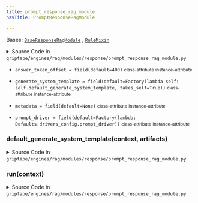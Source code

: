 ```yaml
---
title: prompt_response_rag_module
navTitle: PromptResponseRagModule

---
```


<span id="griptape.engines.rag.modules.response.prompt_response_rag_module.PromptResponseRagModule"></span>

Bases:
 [`BaseResponseRagModule`](..#griptape.engines.rag.modules.BaseResponseRagModule "BaseResponseRagModule (griptape.engines.rag.modules.BaseResponseRagModule)")
,  [`RuleMixin`](../../../../mixins/rule_mixin.mdx#griptape.mixins.rule_mixin.RuleMixin "RuleMixin (griptape.mixins.rule_mixin.RuleMixin)")

<details><summary>Source Code in <code>griptape&#47;engines&#47;rag&#47;modules&#47;response&#47;prompt_response_rag_module.py</code></summary>

```python
@define(kw_only=True)
class PromptResponseRagModule(BaseResponseRagModule, RuleMixin):
    prompt_driver: BasePromptDriver = field(default=Factory(lambda: Defaults.drivers_config.prompt_driver))
    answer_token_offset: int = field(default=400)
    metadata: Optional[str] = field(default=None)
    generate_system_template: Callable[[RagContext, list[TextArtifact]], str] = field(
        default=Factory(lambda self: self.default_generate_system_template, takes_self=True),
    )

    def run(self, context: RagContext) -> BaseArtifact:
        query = context.query
        tokenizer = self.prompt_driver.tokenizer
        included_chunks = []
        system_prompt = self.generate_system_template(context, included_chunks)

        for artifact in context.text_chunks:
            included_chunks.append(artifact)

            system_prompt = self.generate_system_template(context, included_chunks)
            message_token_count = self.prompt_driver.tokenizer.count_tokens(
                self.prompt_driver.prompt_stack_to_string(self.generate_prompt_stack(system_prompt, query)),
            )

            if message_token_count + self.answer_token_offset >= tokenizer.max_input_tokens:
                included_chunks.pop()

                system_prompt = self.generate_system_template(context, included_chunks)

                break

        output = self.prompt_driver.run(self.generate_prompt_stack(system_prompt, query)).to_artifact()

        if isinstance(output, TextArtifact):
            return output
        raise ValueError("Prompt driver did not return a TextArtifact")

    def default_generate_system_template(self, context: RagContext, artifacts: list[TextArtifact]) -> str:
        params: dict[str, Any] = {"text_chunks": [c.to_text() for c in artifacts]}

        if len(self.rulesets) > 0:
            params["rulesets"] = J2("rulesets/rulesets.j2").render(rulesets=self.rulesets)

        if self.metadata is not None:
            params["metadata"] = J2("engines/rag/modules/response/metadata/system.j2").render(metadata=self.metadata)

        return J2("engines/rag/modules/response/prompt/system.j2").render(**params)
```

</details>

-   `answer_token_offset = field(default=400)` <small>class-attribute</small> <small>instance-attribute</small>  <span id="griptape.engines.rag.modules.response.prompt_response_rag_module.PromptResponseRagModule.answer_token_offset"></span> 

-   `generate_system_template = field(default=Factory(lambda self: self.default_generate_system_template, takes_self=True))` <small>class-attribute</small> <small>instance-attribute</small>  <span id="griptape.engines.rag.modules.response.prompt_response_rag_module.PromptResponseRagModule.generate_system_template"></span> 

-   `metadata = field(default=None)` <small>class-attribute</small> <small>instance-attribute</small>  <span id="griptape.engines.rag.modules.response.prompt_response_rag_module.PromptResponseRagModule.metadata"></span> 

-   `prompt_driver = field(default=Factory(lambda: Defaults.drivers_config.prompt_driver))` <small>class-attribute</small> <small>instance-attribute</small>  <span id="griptape.engines.rag.modules.response.prompt_response_rag_module.PromptResponseRagModule.prompt_driver"></span> 

<span id="griptape.engines.rag.modules.response.prompt_response_rag_module.PromptResponseRagModule.default_generate_system_template"></span>

### default_generate_system_template(context, artifacts)

<details><summary>Source Code in <code>griptape&#47;engines&#47;rag&#47;modules&#47;response&#47;prompt_response_rag_module.py</code></summary>

```python
def default_generate_system_template(self, context: RagContext, artifacts: list[TextArtifact]) -> str:
    params: dict[str, Any] = {"text_chunks": [c.to_text() for c in artifacts]}

    if len(self.rulesets) > 0:
        params["rulesets"] = J2("rulesets/rulesets.j2").render(rulesets=self.rulesets)

    if self.metadata is not None:
        params["metadata"] = J2("engines/rag/modules/response/metadata/system.j2").render(metadata=self.metadata)

    return J2("engines/rag/modules/response/prompt/system.j2").render(**params)
```

</details>

<span id="griptape.engines.rag.modules.response.prompt_response_rag_module.PromptResponseRagModule.run"></span>

### run(context)

<details><summary>Source Code in <code>griptape&#47;engines&#47;rag&#47;modules&#47;response&#47;prompt_response_rag_module.py</code></summary>

```python
def run(self, context: RagContext) -> BaseArtifact:
    query = context.query
    tokenizer = self.prompt_driver.tokenizer
    included_chunks = []
    system_prompt = self.generate_system_template(context, included_chunks)

    for artifact in context.text_chunks:
        included_chunks.append(artifact)

        system_prompt = self.generate_system_template(context, included_chunks)
        message_token_count = self.prompt_driver.tokenizer.count_tokens(
            self.prompt_driver.prompt_stack_to_string(self.generate_prompt_stack(system_prompt, query)),
        )

        if message_token_count + self.answer_token_offset >= tokenizer.max_input_tokens:
            included_chunks.pop()

            system_prompt = self.generate_system_template(context, included_chunks)

            break

    output = self.prompt_driver.run(self.generate_prompt_stack(system_prompt, query)).to_artifact()

    if isinstance(output, TextArtifact):
        return output
    raise ValueError("Prompt driver did not return a TextArtifact")
```

</details>
